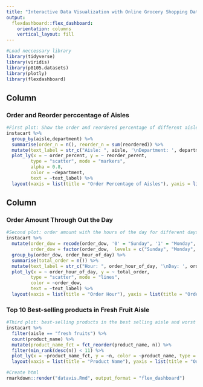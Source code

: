 ```yaml
---
title: "Interactive Data Visualization with Online Grocery Shopping Data"
output: 
  flexdashboard::flex_dashboard:
    orientation: columns
    vertical_layout: fill
---
```



```r
#Load neccessary library
library(tidyverse)
library(viridis)
library(p8105.datasets)
library(plotly)
library(flexdashboard)
```

Column {data-width=600}
-----------------------------------------------------------------------

### Order and Reorder perccentage of Aisles

```r
#First plot: Show the order and reordered percentage of different aisles, colored by different departments
instacart %>% 
  group_by(aisle,department) %>% 
  summarise(order_n = n(), reorder_n = sum(reordered)) %>% 
  mutate(text_label = str_c("Aisle: ", aisle, '\nDepartment: ', department), order_percent = order_n/nrow(instacart), reorder_perent = reorder_n/order_n) %>% 
  plot_ly(x = ~ order_percent, y = ~ reorder_perent, 
         type = "scatter", mode = "markers", 
         alpha = 0.8,
         color = ~department,
         text = ~text_label) %>%
  layout(xaxis = list(title = "Order Percentage of Aisles"), yaxis = list(title = "Reordered Percentage of Aisles"))
```

Column {data-width=400}
-----------------------------------------------------------------------

### Order Amount Through Out the Day

```r
#Second plot: order amount with the hours of the day for different days of the week
instacart %>% 
  mutate(order_dow = recode(order_dow, '0' = "Sunday", '1' = "Monday", '2' = "Tuesday", '3' = "Wednesday", '4' = "Thursday", '5' = "Friday", '6' = "Saturday"), 
         order_dow = factor(order_dow,  levels = c("Sunday", "Monday", "Tuesday", "Wednesday", "Thursday", "Friday", "Saturday"))) %>% 
  group_by(order_dow, order_hour_of_day) %>% 
  summarise(total_order = n()) %>% 
  mutate(text_label = str_c("Hour: ", order_hour_of_day, '\nDay: ', order_dow)) %>% 
  plot_ly(x = ~ order_hour_of_day, y = ~ total_order, 
         type = "scatter", mode = "lines", 
         color = ~order_dow,
         text = ~text_label) %>%
  layout(xaxis = list(title = "Order Hour"), yaxis = list(title = "Order Amount"))
```

### Top 10 Best-selling products in Fresh Fruit Aisle

```r
#Third plot: best-selling products in the best selling aisle and worst selling products in the worst selling products (best/worst-selling considered both order and reordered)
instacart %>% 
  filter(aisle == "fresh fruits") %>% 
  count(product_name) %>% 
  mutate(product_name_fct = fct_reorder(product_name, n)) %>% 
  filter(min_rank(desc(n)) < 11) %>% 
  plot_ly(x = ~product_name_fct, y = ~n, color = ~product_name, type = "bar") %>%
  layout(xaxis = list(title = "Product Name"), yaxis = list(title = "Order Amount"))

```

```r
#Create html
rmarkdown::render("datavis.Rmd", output_format = "flex_dashboard")
```

